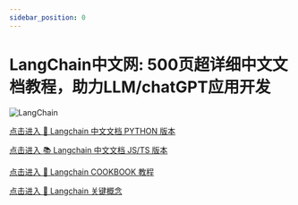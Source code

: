 ```yaml
---
sidebar_position: 0
---
```


# LangChain中文网: 500页超详细中文文档教程，助力LLM/chatGPT应用开发

![LangChain](https://pica.zhimg.com/50/v2-56e8bbb52aa271012541c1fe1ceb11a2_r.gif 'LangChain中文网')


[点击进入 🚀  Langchain 中文文档 PYTHON 版本](https://python.langchain.com.cn/docs/get_started/introduction)

[点击进入 📚  Langchain 中文文档 JS/TS 版本](https://js.langchain.com.cn/docs/)

[点击进入 📃 Langchain COOKBOOK 教程](https://cookbook.langchain.com.cn/docs/)

[点击进入 🚀  Langchain 关键概念 ](https://langchain.com.cn)